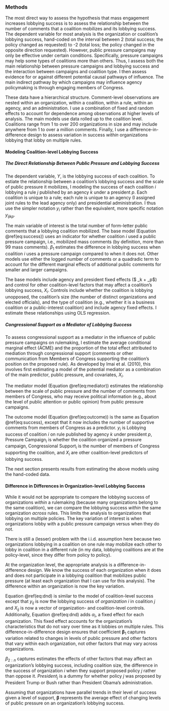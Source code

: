 ### Methods {#influence-methods}

The most direct way to assess the hypothesis that mass engagement increases lobbying success is to assess the relationship between the number of comments that a coalition mobilizes and its lobbying success. The dependent variable for most analysis is the organization or coalition's lobbying success, hand-coded on the interval between 2 (total success; the policy changed as requested) to -2 (total loss; the policy changed in the opposite direction requested).  However, public pressure campaigns may only be effective under certain conditions. Specifically, pressure campaigns may help some types of coalitions more than others. Thus, I assess both the main relationship between pressure campaigns and lobbying success and the interaction between campaigns and coalition type. I then assess evidence for or against different potential causal pathways of influence. The main indirect pathway by which campaigns may influence agency policymaking is through engaging members of Congress. 

These data have a hierarchical structure. Comment-level observations are nested within an organization, within a coalition, within a rule, within an agency, and an administration. I use a combination of fixed and random effects to account for dependence among observations at higher levels of analysis. The main models use data rolled up to the coalition level. Coalitions range from 1 to over 200 organizations in size and may include anywhere from 1 to over a million comments. Finally, I use a difference-in-difference design to assess variation in success *within* organizations lobbying that lobby on multiple rules.

#### Modeling Coalition-level Lobbying Success

##### The Direct Relationship Between Public Pressure and Lobbying Success

<!--TODO ELLIE: "Also how does this connect to your formal model from earlier in the chapter? -->

The dependent variable, $Y$, is the lobbying success of each coalition. To estiate the relationship between a coalition's lobbying success and the scale of public pressure it mobilizes, I modeling the success of each coalition $i$ lobbying a rule $j$ published by an agency $k$ under a president $p$. Each coalition is unique to a rule; each rule is unique to an agency (I assigned joint rules to the lead agency only) and presidential administration. I thus use the simpler notation $y_i$ rather than the equivalent, more specific notation $y_{ijkp}$. 

The main variable of interest is the total number of form-letter public comments that a lobbying coalition mobilized.
The base model (Equation \@ref(eq:success)) uses an indicator for whether coalition $i$ used a public pressure campaign, i.e., mobilized mass comments (by definition, more than 99 mass comments). $\beta_1$ estimates the difference in lobbying success when coalition $i$ uses a pressure campaign compared to when it does not. Other models use either the logged number of comments or a quadradic term to account for the different marginal effects of additional public comments for smaller and larger campaigns. 


\begin{equation} 
Y_{i} = \beta_1 \textbf{Pressure campaign}_{i} + \beta_{2:n} X_i +  \gamma_j + \delta_p + \epsilon_{i} (\#eq:success)
\end{equation} 


The base models include agency and president fixed effects ($ \alpha_k + \gamma_p$) and control for other coalition-level factors that may affect a coalition's lobbying success, $X_i$. Controls include <!-- of the relative length of the (lead) organizations comment, -->
whether the coalition is lobbying unopposed, the coalition's size (the number of distinct organizations and elected officials), and the type of coalition (e.g., whether it is a business coalition or a public-interest coalition) and include agency fixed effects. I estimate these relationships using OLS regression. <!--I also estimate hand-coded lobbying success with beta regression and ordered logit, which is more appropriate but less interpretable. For the automated measures of lobbying success, I estimate beta regression models with the same variables.-->


##### Congressional Support as a Mediator of Lobbying Success

To assess congressional support as a mediator in the influence of public pressure campaigns on rulemaking, I estimate the average conditional marginal effect (ACME) and the proportion of the total effect attributed to mediation through congressional support (comments or other communication from Members of Congress supporting the coalition's position on the proposed rule). As developed by Imai et al. (2010), this involves first estimating a model of the potential mediator as a combination of the main predictor, public pressure, and covariates, $X_i$.

<!--
The bold arrow in figure \@ref(fig:causal-oversight) indicates the key relationship
that I test in this step:-->

The mediator model (Equation \@ref(eq:mediator)) estimates the relationship between the scale of public pressure and the number of comments from members of Congress, who may
receive political information (e.g., about the level of public attention or public opinion) from public pressure campaigns.


\begin{equation}
\textbf{Congressional Support}_{i} = \beta_0 + \beta_1 \textbf{Pressure Campaign}_{i}) + \beta_{2-n} X_{i} + \gamma_k + \delta_p + \epsilon_{i} (\#eq:mediator)
\end{equation}

The outcome model (Equation \@ref(eq:outcome)) is the same as Equation \@ref(eq:success), except that it now includes the number of supportive comments from members of Congress as a predictor. $y_i$ is Lobbying success of coalition $i$ on rule published by agency $k$ under president $p$, Pressure Campaign$_{i}$ is whether the coalition organized a pressure campaign, Congressional Support$_{i}$ is the number of members of Congress supporting the coalition, and $X_{i}$ are other coalition-level predictors of lobbying success.

\begin{equation} 
Y_{i} = \beta_1 \textbf{Pressure campaign}_{i} + \beta_2 \textbf{Congressional Support}_{i} + \beta_{3:n} X_i +  \gamma_j + \delta_p + \epsilon_{i} (\#eq:outcome)
\end{equation} 

The next section presents results from estimating the above models using the hand-coded data. 


#### Difference in Differences in Organization-level Lobbying Success
<!--I'm not sold on this design in this situation. I'd need to think more about it but basically you're looking to see when say the Sierra group does mobilize vs when they don't mobilize.  But isn't that basically looking at the effectiveness not just of mobilization but at the constellation of factors that influence the decision to mobilize on different issues? (Popular support for that issue, etc.)? presumably the organization's decision to mobilize public pressure has to do with a number of issue/rule specific conditions? Whether it's a popular issue, etc.  -->

While it would not be appropriate to compare the lobbying success of organizations *within* a rulemaking (because many organizations belong to the same coalition), we can compare the lobbying success *within* the same organization *across* rules. This limits the analysis to organizations that lobbying on multiple policies. The key variation of interest is when organizations lobby with a public pressure campaign versus when they do not.


There is still a (lesser) problem with the i.i.d. assumption here because two organizations lobbying in a coalition on one rule may mobilize each other to lobby in coalition in a different rule (in my data, lobbying coalitions are at the policy-level, since they differ from policy to policy). 




At the organization level, the appropriate analysis is a difference-in-difference design. We know the success of each organization when it does and does not participate in a lobbying coalition that mobilizes public pressure (at least each organization that I can use for this analysis). The difference within an organization is now the key variation.  

\begin{equation}
Y_{ij} =  \alpha_i + \beta_0 + \beta_1 \textbf{Pressure Campaign}_{ij}) + \beta_{2-n} X_{ij} + \gamma_k + \delta_p + \epsilon_{ij}
(\#eq:dnd)
\end{equation}
<!--+ {\beta}_5\text{Coalition Type}_{ij} +{\beta}_6\text{Coalition Type}_{ij}*\text{President}_{j} -->

Equation \@ref(eq:dnd) is similar to the model of coalition-level success except that  $y_{ij}$ is now the lobbying success of *organization* $i$ in coalition $j$ and $X_{ij}$ is now a vector of organization- and coalition-level controls.  Additionally, Equation \@ref(eq:dnd) adds  $\alpha_{i}$, a fixed effect for
each organization. This fixed effect accounts for the organization's
characteristics that do not vary over time as it lobbies on multiple rules. This difference-in-difference design ensures that
coefficient $\boldsymbol{\beta}_1$ captures variation related to changes
in levels of public pressure and other factors that vary within each organization, not other factors that may vary
across organizations. <!--The model also accounts for
the different periods for which data were available from each agency.
$\delta_{jt}$ is an agency-year fixed effect, takes into account
agency-level common shocks across commenters in responsiveness to comment.-->


${\beta}_{2:n}$ captures estimates the effects of other factors that may affect an organization's lobbying success, including coalition size, the difference in the success of organization $i$ when they support proposed policy $j$ rather than oppose it. ${President}_{j}$ is a dummy for whether policy $j$ was proposed by President Trump or Bush rather than President Obama's administration.

Assuming that organizations have parallel trends in their level of success given a level of support, $\boldsymbol{\beta}$ represents the average effect of changing levels of public pressure on an organization's lobbying success.